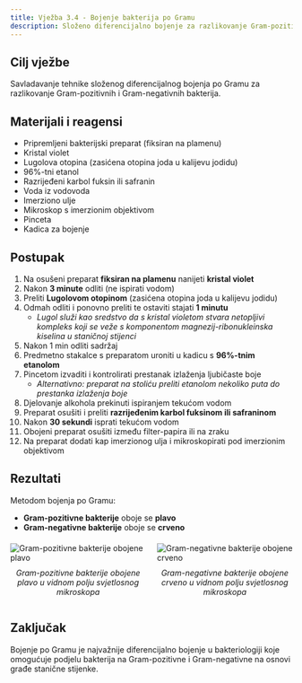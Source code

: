 ```yaml
---
title: Vježba 3.4 - Bojenje bakterija po Gramu
description: Složeno diferencijalno bojenje za razlikovanje Gram-pozitivnih i Gram-negativnih bakterija
---
```


## Cilj vježbe

Savladavanje tehnike složenog diferencijalnog bojenja po Gramu za razlikovanje Gram-pozitivnih i Gram-negativnih bakterija.

## Materijali i reagensi

- Pripremljeni bakterijski preparat (fiksiran na plamenu)
- Kristal violet
- Lugolova otopina (zasićena otopina joda u kalijevu jodidu)
- 96%-tni etanol
- Razrijeđeni karbol fuksin ili safranin
- Voda iz vodovoda
- Imerziono ulje
- Mikroskop s imerzionim objektivom
- Pinceta
- Kadica za bojenje

## Postupak

1. Na osušeni preparat **fiksiran na plamenu** nanijeti **kristal violet**
2. Nakon **3 minute** odliti (ne ispirati vodom)
3. Preliti **Lugolovom otopinom** (zasićena otopina joda u kalijevu jodidu)
4. Odmah odliti i ponovno preliti te ostaviti stajati **1 minutu**
   - *Lugol služi kao sredstvo da s kristal violetom stvara netopljivi kompleks koji se veže s komponentom magnezij-ribonukleinska kiselina u staničnoj stijenci*
5. Nakon 1 min odliti sadržaj
6. Predmetno stakalce s preparatom uroniti u kadicu s **96%-tnim etanolom**
7. Pincetom izvaditi i kontrolirati prestanak izlaženja ljubičaste boje
   - *Alternativno: preparat na stoliću preliti etanolom nekoliko puta do prestanka izlaženja boje*
8. Djelovanje alkohola prekinuti ispiranjem tekućom vodom
9. Preparat osušiti i preliti **razrijeđenim karbol fuksinom ili safraninom**
10. Nakon **30 sekundi** isprati tekućom vodom
11. Obojeni preparat osušiti između filter-papira ili na zraku
12. Na preparat dodati kap imerzionog ulja i mikroskopirati pod imerzionim objektivom

## Rezultati

Metodom bojenja po Gramu:
- **Gram-pozitivne bakterije** oboje se **plavo**
- **Gram-negativne bakterije** oboje se **crveno**

<div style="display: flex; gap: 20px; margin: 20px 0;">
  <div style="flex: 1;">
    <img src="/images/slika21A.jpg" alt="Gram-pozitivne bakterije obojene plavo" className="hover-zoom" />
    <p style="text-align: center; margin-top: 10px; font-style: italic;">
      Gram-pozitivne bakterije obojene plavo u vidnom polju svjetlosnog mikroskopa
    </p>
  </div>
  <div style="flex: 1;">
    <img src="/images/slika21B.jpg" alt="Gram-negativne bakterije obojene crveno" className="hover-zoom" />
    <p style="text-align: center; margin-top: 10px; font-style: italic;">
      Gram-negativne bakterije obojene crveno u vidnom polju svjetlosnog mikroskopa
    </p>
  </div>
</div>

## Zaključak

Bojenje po Gramu je najvažnije diferencijalno bojenje u bakteriologiji koje omogućuje podjelu bakterija na Gram-pozitivne i Gram-negativne na osnovi građe stanične stijenke.